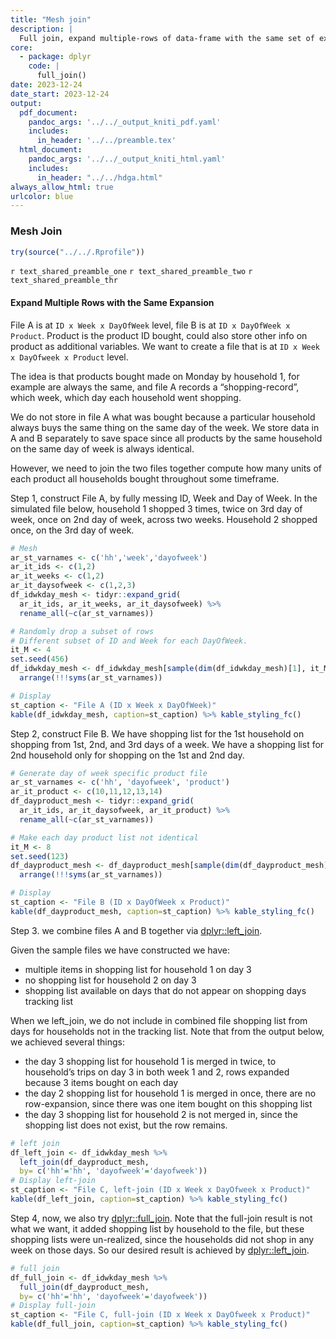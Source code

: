 ```yaml
---
title: "Mesh join"
description: |
  Full join, expand multiple-rows of data-frame with the same set of expansion rows and columns
core:
  - package: dplyr
    code: |
      full_join()
date: 2023-12-24
date_start: 2023-12-24
output:
  pdf_document:
    pandoc_args: '../../_output_kniti_pdf.yaml'
    includes:
      in_header: '../../preamble.tex'
  html_document:
    pandoc_args: '../../_output_kniti_html.yaml'
    includes:
      in_header: "../../hdga.html"
always_allow_html: true
urlcolor: blue
---
```


### Mesh Join

```r
try(source("../../.Rprofile"))
```

`r text_shared_preamble_one`
`r text_shared_preamble_two`
`r text_shared_preamble_thr`


#### Expand Multiple Rows with the Same Expansion

File A is at `ID x Week x DayOfWeek` level, file B is at `ID x DayOfWeek x Product`. Product is the product ID bought, could also store other info on product as additional variables. We want to create a file that is at `ID x Week x DayOfweek x Product` level. 

The idea is that products bought made on Monday by household 1, for example are always the same, and file A records a "shopping-record", which week, which day each household went shopping. 

We do not store in file A what was bought because a particular household always buys the same thing on the same day of the week. We store data in A and B separately to save space since all products by the same household on the same day of week is always identical.

However, we need to join the two files together compute how many units of each product all households bought throughout some timeframe. 

Step 1, construct File A, by fully messing ID, Week and Day of Week. In the simulated file below, household 1 shopped 3 times, twice on 3rd day of week, once on 2nd day of week, across two weeks. Household 2 shopped once, on the 3rd day of week. 

```r
# Mesh
ar_st_varnames <- c('hh','week','dayofweek')
ar_it_ids <- c(1,2)
ar_it_weeks <- c(1,2)
ar_it_daysofweek <- c(1,2,3)
df_idwkday_mesh <- tidyr::expand_grid(
  ar_it_ids, ar_it_weeks, ar_it_daysofweek) %>%
  rename_all(~c(ar_st_varnames))

# Randomly drop a subset of rows 
# Different subset of ID and Week for each DayOfWeek. 
it_M <- 4
set.seed(456)
df_idwkday_mesh <- df_idwkday_mesh[sample(dim(df_idwkday_mesh)[1], it_M, replace=FALSE),] %>% 
  arrange(!!!syms(ar_st_varnames))

# Display
st_caption <- "File A (ID x Week x DayOfWeek)"
kable(df_idwkday_mesh, caption=st_caption) %>% kable_styling_fc()
```

Step 2, construct File B. We have shopping list for the 1st household on shopping from 1st, 2nd, and 3rd days of a week. We have a shopping list for 2nd household only for shopping on the 1st and 2nd day. 

```r
# Generate day of week specific product file
ar_st_varnames <- c('hh', 'dayofweek', 'product')
ar_it_product <- c(10,11,12,13,14)
df_dayproduct_mesh <- tidyr::expand_grid(
  ar_it_ids, ar_it_daysofweek, ar_it_product) %>%
  rename_all(~c(ar_st_varnames))

# Make each day product list not identical
it_M <- 8
set.seed(123)
df_dayproduct_mesh <- df_dayproduct_mesh[sample(dim(df_dayproduct_mesh)[1], it_M, replace=FALSE),] %>% 
  arrange(!!!syms(ar_st_varnames))

# Display
st_caption <- "File B (ID x DayOfWeek x Product)"
kable(df_dayproduct_mesh, caption=st_caption) %>% kable_styling_fc()
```

Step 3. we combine files A and B together via [dplyr::left_join](https://dplyr.tidyverse.org/reference/mutate-joins.html).

Given the sample files we have constructed we have:

- multiple items in shopping list for household 1 on day 3
- no shopping list for household 2 on day 3
- shopping list available on days that do not appear on shopping days tracking list

When we left_join, we do not include in combined file shopping list from days for households not in the tracking list. Note that from the output below, we achieved several things:

- the day 3 shopping list for household 1 is merged in twice, to household's trips on day 3 in both week 1 and 2, rows expanded because 3 items bought on each day
- the day 2 shopping list for household 1 is merged in once, there are no row-expansion, since there was one item bought on this shopping list
- the day 3 shopping list for household 2 is not merged in, since the shopping list does not exist, but the row remains. 

```r
# left join
df_left_join <- df_idwkday_mesh %>% 
  left_join(df_dayproduct_mesh, 
  by= c('hh'='hh', 'dayofweek'='dayofweek'))
# Display left-join
st_caption <- "File C, left-join (ID x Week x DayOfweek x Product)"
kable(df_left_join, caption=st_caption) %>% kable_styling_fc()
```

Step 4, now, we also try [dplyr::full_join](https://dplyr.tidyverse.org/reference/mutate-joins.html). Note that the full-join result is not what we want, it added shopping list by household to the file, but these shopping lists were un-realized, since the households did not shop in any week on those days. So our desired result is achieved by [dplyr::left_join](https://dplyr.tidyverse.org/reference/mutate-joins.html). 

```r
# full join
df_full_join <- df_idwkday_mesh %>% 
  full_join(df_dayproduct_mesh, 
  by= c('hh'='hh', 'dayofweek'='dayofweek'))
# Display full-join
st_caption <- "File C, full-join (ID x Week x DayOfweek x Product)"
kable(df_full_join, caption=st_caption) %>% kable_styling_fc()
```
